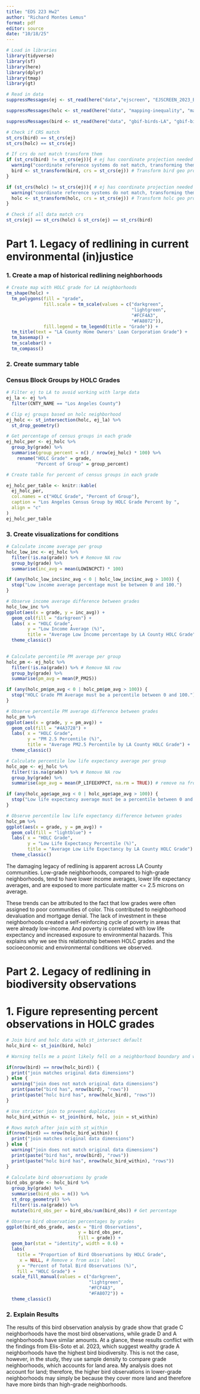 ```yaml
---
title: "EDS 223 Hw2"
author: "Richard Montes Lemus"
format: pdf
editor: source
date: "10/18/25"
---
```


```r
# Load in libraries 
library(tidyverse)
library(sf)
library(here)
library(dplyr)
library(tmap)
library(gt)
```

```r
# Read in data 
suppressMessages(ej <- st_read(here("data","ejscreen", "EJSCREEN_2023_BG_StatePct_with_AS_CNMI_GU_VI.gdb")))

suppressMessages(holc <- st_read(here("data", "mapping-inequality", "mapping-inequality-los-angeles.json")))

suppressMessages(bird <- st_read(here("data", "gbif-birds-LA", "gbif-birds-LA.shp")))
```


```r
# Check if CRS match 
st_crs(bird) == st_crs(ej)
st_crs(holc) == st_crs(ej)

```

```r
# If crs do not match transform them
if (st_crs(bird) != st_crs(ej)){ # ej has coordinate projection needed for maps
  warning("coordinate reference systems do not match, transforming them to match")
  bird <- st_transform(bird, crs = st_crs(ej)) # Transform bird geo proj to ej proj
}

if (st_crs(holc) != st_crs(ej)){ # ej has coordinate projection needed for maps
  warning("coordinate reference systems do not match, transforming them to match")
  holc <- st_transform(holc, crs = st_crs(ej)) # Transform holc geo proj to ej proj
}
```

```r
# Check if all data match crs
st_crs(ej) == st_crs(holc) & st_crs(ej) == st_crs(bird)
```
# Part 1. Legacy of redlining in current environmental (in)justice

### 1. Create a map of historical redlining neighborhoods
```r
# Create map with HOLC grade for LA neighborhoods
tm_shape(holc) + 
  tm_polygons(fill = "grade", 
              fill.scale = tm_scale(values = c("darkgreen",
                                               "lightgreen",
                                               "#FCF4A3",
                                               "#FA8072")), 
              fill.legend = tm_legend(title = "Grade")) + 
  tm_title(text = "LA County Home Owners' Loan Corporation Grade") + 
  tm_basemap() +
  tm_scalebar() + 
  tm_compass() 
```

### 2. Create summary table 
### Census Block Groups by HOLC Grades
```r
# Filter ej to LA to avoid working with large data 
ej_la <- ej %>% 
  filter(CNTY_NAME == "Los Angeles County")
```

```r
# Clip ej groups based on holc neighborhood
ej_holc <- st_intersection(holc, ej_la) %>% 
  st_drop_geometry()
```

```r
# Get percentage of census groups in each grade
ej_holc_per <- ej_holc %>% 
  group_by(grade) %>% 
  summarise(group_percent = n() / nrow(ej_holc) * 100) %>% 
    rename("HOLC Grade" = grade,
           "Percent of Group" = group_percent)
```

```r
# Create table for percent of census groups in each grade

ej_holc_per_table <- knitr::kable(
  ej_holc_per,
  col.names = c("HOLC Grade", "Percent of Group"),
  caption = "Los Angeles Census Group by HOLC Grade Percent by ",
  align = "c"
)
ej_holc_per_table 
```

### 3. Create visualizations for conditions
```r
# Calculate income average per group 
holc_low_inc <- ej_holc %>% 
  filter(!is.na(grade)) %>% # Remove NA row
  group_by(grade) %>% 
  summarise(inc_avg = mean(LOWINCPCT) * 100) 

if (any(holc_low_inc$inc_avg < 0 | holc_low_inc$inc_avg > 100)) {
  stop("Low income average percentage must be between 0 and 100.")
}
```

```r
# Observe income average difference between grades
holc_low_inc %>% 
ggplot(aes(x = grade, y = inc_avg)) +
  geom_col(fill = "darkgreen") +
  labs( x = "HOLC Grade", 
        y = "Low Income Average (%)", 
        title = "Average Low Income percentage by LA County HOLC Grade") + 
  theme_classic()
  
```

```r
# Calculate percentile PM average per group 
holc_pm <- ej_holc %>% 
  filter(!is.na(grade)) %>% # Remove NA row
  group_by(grade) %>% 
  summarise(pm_avg = mean(P_PM25)) 

if (any(holc_pm$pm_avg < 0 | holc_pm$pm_avg > 100)) {
  stop("HOLC Grade PM Average must be a percentile between 0 and 100.")
}
```

```r
# Observe percentile PM average difference between grades
holc_pm %>% 
ggplot(aes(x = grade, y = pm_avg)) +
  geom_col(fill = "#4A3728") +
  labs( x = "HOLC Grade", 
        y = "PM 2.5 Percentile (%)", 
        title = "Average PM2.5 Percentile by LA County HOLC Grade") + 
  theme_classic()

```

```r
# Calculate percentile low life expectancy average per group 
holc_age <- ej_holc %>% 
  filter(!is.na(grade)) %>% # Remove NA row
  group_by(grade) %>% 
  summarise(age_avg = mean(P_LIFEEXPPCT, na.rm = TRUE)) # remove na from mean calculation

if (any(holc_age$age_avg < 0 | holc_age$age_avg > 100)) {
  stop("Low life expectancy average must be a percentile between 0 and 100.")
}
```


```r
# Observe percentile low life expectancy difference between grades
holc_pm %>% 
ggplot(aes(x = grade, y = pm_avg)) +
  geom_col(fill = "lightblue") +
  labs( x = "HOLC Grade", 
        y = "Low Life Expectancy Percentile (%)", 
        title = "Average Low Life Expectancy by LA County HOLC Grade") + 
  theme_classic()
```

The damaging legacy of redlining is apparent across LA County communities. Low-grade neighborhoods, compared to high-grade neighborhoods, tend to have lower income averages, lower life expectancy averages, and are exposed to more particulate matter <= 2.5 microns on average. 

These trends can be attributed to the fact that low grades were often assigned to poor communities of color. This contributed to neighborhood devaluation and mortgage denial. The lack of investment in these neighborhoods created a self-reinforcing cycle of poverty in areas that were already low-income. And poverty is correlated with low life expectancy and increased exposure to environmental hazards. This explains why we see this relationship between HOLC grades and the socioeconomic and environmental conditions we observed.  

# Part 2. Legacy of redlining in biodiversity observations
# 1. Figure representing percent observations in HOLC grades

```r
# Join bird and holc data with st_intersect default
holc_bird <- st_join(bird, holc)
```

```r
# Warning tells me a point likely fell on a neighborhood boundary and was duplicated

if(nrow(bird) == nrow(holc_bird)) {
  print("join matches original data dimensions")
} else {
  warning("join does not match original data dimensions")
  print(paste("bird has", nrow(bird), "rows"))
  print(paste("holc bird has", nrow(holc_bird), "rows"))
}

```

```r
# Use stricter join to prevent duplicates
holc_bird_within <- st_join(bird, holc, join = st_within)
```

```r
# Rows match after join with st_within
if(nrow(bird) == nrow(holc_bird_within)) {
  print("join matches original data dimensions")
} else {
  warning("join does not match original data dimensions")
  print(paste("bird has", nrow(bird), "rows"))
  print(paste("holc bird has", nrow(holc_bird_within), "rows"))
}
```

```r
# Calculate bird observations by grade 
bird_obs_grade <- holc_bird %>% 
  group_by(grade) %>% 
  summarise(bird_obs = n()) %>% 
  st_drop_geometry() %>% 
  filter(!is.na(grade)) %>% 
  mutate(bird_obs_per = bird_obs/sum(bird_obs)) # Get percentage 
```

```r
# Observe bird observation percentages by grades
ggplot(bird_obs_grade, aes(x = "Bird Observations",
                           y = bird_obs_per,
                           fill = grade)) +
  geom_bar(stat = "identity", width = 0.6) +
  labs(
    title = "Proportion of Bird Observations by HOLC Grade",
     x = NULL, # Remove x from axis label
    y = "Percent of Total Bird Observations (%)",
    fill = "HOLC Grade") +
  scale_fill_manual(values = c("darkgreen",
                               "lightgreen",
                               "#FCF4A3",
                               "#FA8072")) +
  theme_classic()

```

### 2. Explain Results
The results of this bird observation analysis by grade show that grade C neighborhoods have the most bird observations, while grade D and A neighborhoods have similar amounts. At a glance, these results conflict with the findings from Elis-Soto et al. 2023, which suggest wealthy grade A neighborhoods have the highest bird biodiversity. This is not the case, however, in the study, they use sample density to compare grade neighborhoods, which accounts for land area. My analysis does not account for land; therefore, the higher bird observations in lower-grade neighborhoods may simply be because they cover more land and therefore have more birds than high-grade neighborhoods. 


